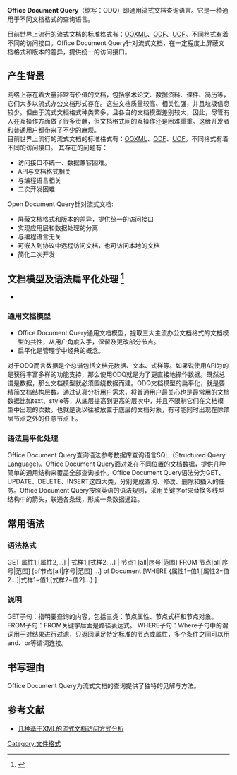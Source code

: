{{orphan|time=2016-05-21T22:26:43+00:00}}
'''Office Document Query'''（缩写：ODQ）即通用流式文档查询语言。它是一种通用于不同文档格式的查询语言。

目前世界上流行的流式文档的标准格式有：[[Office_Open_XML|OOXML]]、[[开放文档格式|ODF]]、[[统一办公文档格式|UOF]]。不同格式有着不同的访问接口。Office Document Query针对流式文档，在一定程度上屏蔽文档格式和版本的差异，提供统一的访问接口。

== 产生背景 ==
网络上存在着大量非常有价值的文档，包括学术论文、数据资料、课件、简历等，它们大多以流式办公文档形式存在。这些文档质量较高、相关性强，并且垃圾信息较少。但由于流式文档格式种类繁多，且各自的文档模型差别较大，因此，尽管有人在互操作方面做了很多贡献，但文档格式间的互操作还是困难重重。这给开发者和普通用户都带来了不少的麻烦。<br />
目前世界上流行的流式文档的标准格式有：[[Office_Open_XML|OOXML]]、[[开放文档格式|ODF]]、[[统一办公文档格式|UOF]]。不同格式有着不同的访问接口。
其存在的问题有：
*访问接口不统一、数据兼容困难。
*API与文档格式相关
*与编程语言相关
*二次开发困难
Open Document Query针对流式文档:
*屏蔽文档格式和版本的差异，提供统一的访问接口
*实现应用层和数据处理的分离
*与编程语言无关
*可嵌入到协议中远程访问文档，也可访问本地的文档
*简化二次开发
== 文档模型及语法扁平化处理 <ref>{{Cite book | author = 凌峰 | title = ODQ文档模型和语法的扁平化处理 | location = 计算机应用研究 | date = 2015 | pages = 1-3 | url = http://www.arocmag.com/article/02-2015-06-071.html | access-date = 2015-05-20 | archive-date = 2015-05-20 | archive-url = https://web.archive.org/web/20150520181852/http://www.arocmag.com/article/02-2015-06-071.html | dead-url = no }}</ref>==
*
=== 通用文档模型 ===
*Office Document Query通用文档模型，提取三大主流办公文档格式的文档模型的共性，从用户角度入手，保留及更改部分节点。
*扁平化是管理学中经典的概念。
对于ODQ而言数据是个总谱包括文档元数据、文本、式样等。如果说使用API为的是获得丰富多样的功能支持，那么使用ODQ就是为了更直接地操作数据。既然总谱是数据，那么文档模型就必须围绕数据而建。ODQ文档模型的扁平化，就是要精简文档结构层数。通过认真分析用户需求，将普通用户最关心也是最常用的文档数据比如text、style等，从底层提高到更高的层次中，并且不限制它们在文档模型中出现的次数。也就是说以往被放置于底层的文档对象，有可能同时出现在除顶层节点之外的任意节点下。

=== 语法扁平化处理 ===
Office Document Query查询语法参考数据库查询语言SQL（Structured Query Language）。Office Document Query面对处在不同位置的文档数据，提供几种简单的通用结构来覆盖全部查询操作。Office Document Query语法分为GET、UPDATE、DELETE、INSERT这四大类，分别完成查询、修改、删除和插入的任务。Office Document Query按照英语的语法规则，采用关键字of来替换多线型结构中的箭头，联通各条线，形成一条数据通路。
== 常用语法 ==
=== 语法格式 ===
GET  属性1,[属性2,…]  | 式样1,[式样2,…]  | 节点1 [all|序号|范围]
FROM 节点[all|序号|范围] [of节点[all|序号|范围] …] of Document
[WHERE {属性1=值1,[属性2=值2…]|式样1=值1,[式样2=值2]…} ]
=== 说明 ===
GET子句：指明要查询的内容，包括三类：节点属性、节点式样和节点对象。
FROM子句：FROM关键字后面是路径表达式。
WHERE子句：Where子句中的谓词用于对结果进行过滤，只返回满足特定标准的节点或属性，多个条件之间可以用 and、or等谓词连接。


== 书写理由 ==
Office Document Query为流式文档的查询提供了独特的见解与方法。

== 参考文献 ==
*[https://web.archive.org/web/20150923205052/http://www.cnki.net/KCMS/detail/detail.aspx?QueryID=0&CurRec=1&recid=&filename=SJSJ201404064&dbname=CJFD2014&dbcode=CJFQ&pr=&urlid=&yx=&uid=WEEvREcwSlJHSldSdnQ0TWhVdFhzTVl6R1VaQVVXMHhUUGdWUHQ3YmZBbjRXU3F1enJLNGtIRUJiZk9id1A5dzFBPT0%3D%249A4hF_YAuvQ5obgVAqNKPCYcEjKensW4IQMovwHtwkF4VYPoHbKxJw%21%21&v=MjU2NjdmWXVkbUZDdm1WTC9PTmlmWVpMRzRIOVhNcTQ5RFlJUjhlWDFMdXhZUzdEaDFUM3FUcldNMUZyQ1VSTCs%3D 几种基于XML的流式文档访问方式分析 ]

[[Category:文件格式|Category:文件格式]]